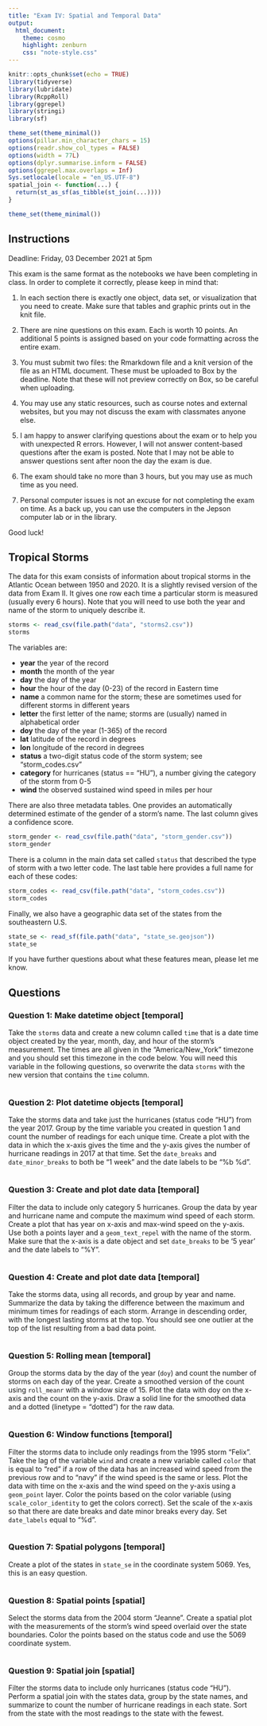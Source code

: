 ```yaml
---
title: "Exam IV: Spatial and Temporal Data"
output:
  html_document:
    theme: cosmo
    highlight: zenburn
    css: "note-style.css"
---
```


```r
knitr::opts_chunk$set(echo = TRUE)
library(tidyverse)
library(lubridate)
library(RcppRoll)
library(ggrepel)
library(stringi)
library(sf)

theme_set(theme_minimal())
options(pillar.min_character_chars = 15)
options(readr.show_col_types = FALSE)
options(width = 77L)
options(dplyr.summarise.inform = FALSE)
options(ggrepel.max.overlaps = Inf)
Sys.setlocale(locale = "en_US.UTF-8")
spatial_join <- function(...) {
  return(st_as_sf(as_tibble(st_join(...))))
}

theme_set(theme_minimal())
```

## Instructions

Deadline: Friday, 03 December 2021 at 5pm

This exam is the same format as the notebooks we have been completing in class.
In order to complete it correctly, please keep in mind that:

1. In each section there is exactly one object, data set, or visualization that
you need to create. Make sure that tables and graphic prints out in the knit
file.

2. There are nine questions on this exam. Each is worth 10 points. An 
additional 5 points is assigned based on your code formatting across the
entire exam. 

3. You must submit two files: the Rmarkdown file and a knit version of the
file as an HTML document. These must be uploaded to Box by the deadline. Note
that these will not preview correctly on Box, so be careful when uploading.

4. You may use any static resources, such as course notes and external
websites, but you may not discuss the exam with classmates anyone else.

5. I am happy to answer clarifying questions about the exam or to help you
with unexpected R errors. However, I will not answer content-based questions 
after the exam is posted. Note that I may not be able to answer questions 
sent after noon the day the exam is due.

6. The exam should take no more than 3 hours, but you may use as much time 
as you need.

7. Personal computer issues is not an excuse for not completing the exam on
time. As a back up, you can use the computers in the Jepson computer lab or
in the library. 

Good luck!

## Tropical Storms

The data for this exam consists of information about tropical storms in the 
Atlantic Ocean between 1950 and 2020. It is a slightly revised version of 
the data from Exam II. It gives one row each time a particular storm is measured
(usually every 6 hours). Note that you will need to use both the year and name
of the storm to uniquely describe it.

```r
storms <- read_csv(file.path("data", "storms2.csv"))
storms
```

The variables are:

- **year**    the year of the record
- **month**   the month of the year
- **day**     the day of the year
- **hour**    the hour of the day (0-23) of the record in Eastern time 
- **name**    a common name for the storm; these are sometimes used for different storms in different years
- **letter**  the first letter of the name; storms are (usually) named in alphabetical order
- **doy**     the day of the year (1-365) of the record
- **lat**     latitude of the record in degrees
- **lon**     longitude of the record in degrees
- **status**  a two-digit status code of the storm system; see "storm_codes.csv"
- **category**  for hurricanes (status == "HU"), a number giving the category of the storm from 0-5
- **wind**    the observed sustained wind speed in miles per hour

There are also three metadata tables. One provides an automatically
determined  estimate of the gender of a storm's name. The last column
gives a confidence score.

```r
storm_gender <- read_csv(file.path("data", "storm_gender.csv"))
storm_gender
```

There is a column in the main data set called `status` that described the type
of storm with a two letter code. The last table here provides a full name for
each of these codes:

```r
storm_codes <- read_csv(file.path("data", "storm_codes.csv"))
storm_codes
```

Finally, we also have a geographic data set of the states from the southeastern
U.S.

```r
state_se <- read_sf(file.path("data", "state_se.geojson"))
state_se
```


If you have further questions about what these features mean, please let me know.

## Questions

### Question 1: Make datetime object [temporal]

Take the `storms` data and create a new column called `time` that is a date
time object created by the year, month, day, and hour of the storm's
measurement. The times are all given in the "America/New_York" timezone and
you should set this timezone in the code below. You will need this variable
in the following questions, so overwrite the data  `storms` with the new 
version that contains the `time` column.

```r

```

### Question 2: Plot datetime objects [temporal]

Take the storms data and take just the hurricanes (status code "HU") from the
year 2017. Group by the time variable you created in question 1 and count the
number of readings for each unique time. Create a plot with the data in which
the x-axis gives the time and the y-axis gives the number of hurricane readings
in 2017 at that time. Set the `date_breaks` and `date_minor_breaks` to both be
"1 week" and the date labels to be "%b %d".

```r

```


### Question 3: Create and plot date data [temporal]

Filter the data to include only category 5 hurricanes. Group the data by year
and hurricane name and compute the maximum wind speed of each storm. Create a
plot that has year on x-axis and max-wind speed on the y-axis. Use both a points
layer and a `geom_text_repel` with the name of the storm. Make sure that the 
x-axis is a date object and set `date_breaks` to be '5 year' and the date labels
to "%Y".

```r

```

### Question 4: Create and plot date data [temporal]

Take the storms data, using all records, and group by year and name. Summarize
the data by taking the difference between the maximum and minimum times for 
readings of each storm. Arrange in descending order, with the longest lasting
storms at the top. You should see one outlier at the top of the list resulting
from a bad data point.

```r

```

### Question 5: Rolling mean [temporal]

Group the storms data by the day of the year (`doy`) and count the number of
storms on each day of the year. Create a smoothed version of the count using
`roll_meanr` with a window size of 15. Plot the data with doy on the x-axis and
the count on the y-axis. Draw a solid line for the smoothed data and a dotted
(linetype = "dotted") for the raw data.

```r

```

### Question 6: Window functions [temporal]

Filter the storms data to include only readings from the 1995 storm "Felix". 
Take the lag of the variable `wind` and create a new variable called `color`
that is equal to "red" if a row of the data has an increased wind speed from the
previous row and to "navy" if the wind speed is the same or less. Plot the data
with time on the x-axis and the wind speed on the y-axis using a `geom_point` 
layer. Color the points based on the color variable (using `scale_color_identity`
to get the colors correct). Set the scale of the x-axis so that there are date
breaks and date minor breaks every day. Set `date_labels` equal to "%d". 

```r

```

### Question 7: Spatial polygons [temporal]

Create a plot of the states in `state_se` in the coordinate system 5069. Yes,
this is an easy question.

```r

```


### Question 8: Spatial points [spatial]

Select the storms data from the 2004 storm "Jeanne". Create a spatial plot with
the measurements of the storm's wind speed overlaid over the state boundaries.
Color the points based on the status code and use the 5069 coordinate system.

```r

```

### Question 9: Spatial join [spatial]

Filter the storms data to include only hurricanes (status code "HU"). Perform a
spatial join with the states data, group by the state names, and summarize to
count the number of hurricane readings in each state. Sort from the state with
the most readings to the state with the fewest.

```r

```




